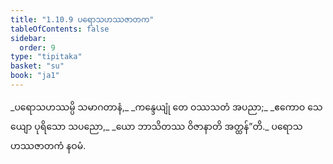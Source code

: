 ```yaml
---
title: "1.10.9 ပရောသဟဿဇာတက"
tableOfContents: false
sidebar:
  order: 9
type: "tipitaka"
basket: "su"
book: "ja1"
---
```



<DynamicBreadcrumb />

<Division number="99" book="ja1" e="ch" v="22" p="23">

<Paragraph number="218" type="verses" book="ja1">
_ပရောသဟဿမ္ပိ သမာဂတာနံ,_  
_ကန္ဒေယျုံ တေ ဝဿသတံ အပညာ;_  
_ဧကောဝ သေယျော ပုရိသော သပညော,_  
_ယော ဘာသိတဿ ဝိဇာနာတိ အတ္ထန်”တိ._  


</Paragraph>
</Division>

<Paragraph number="219" type="center" book="ja1">
ပရောသဟဿဇာတကံ နဝမံ.
</Paragraph>